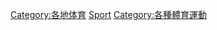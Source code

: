 {{Commons cat|Sports by continent}}

[[Category:各地体育|Category:各地体育]]
[[Category:各大洲文化|Sport]]
[[Category:各種體育運動|Category:各種體育運動]]